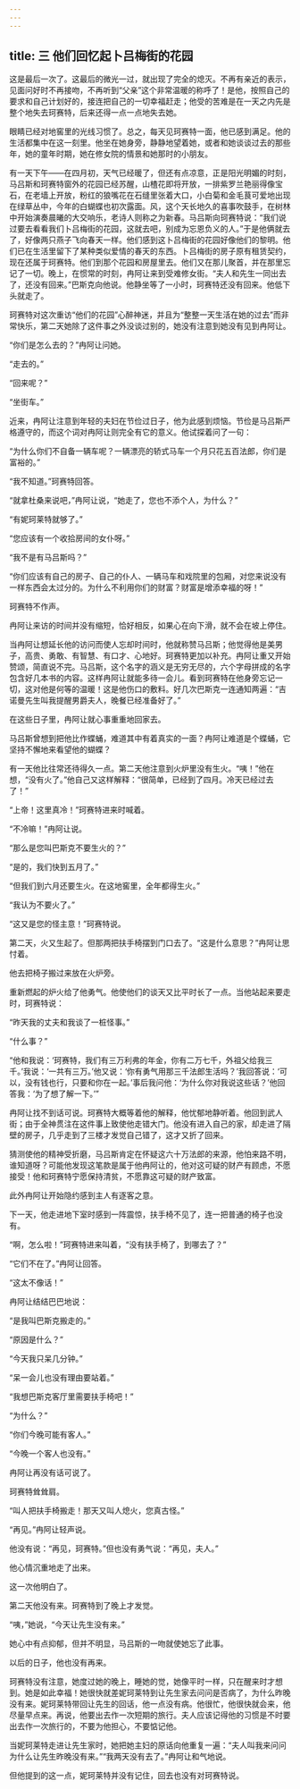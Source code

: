 ```yaml
---
---
---
```

title: 三 他们回忆起卜吕梅街的花园
---




这是最后一次了。这最后的微光一过，就出现了完全的熄灭。不再有亲近的表示，见面问好时不再接吻，不再听到“父亲”这个非常温暖的称呼了！是他，按照自己的要求和自己计划好的，接连把自己的一切幸福赶走；他受的苦难是在一天之内先是整个地失去珂赛特，后来还得一点一点地失去她。

眼睛已经对地窖里的光线习惯了。总之，每天见珂赛特一面，他已感到满足。他的生活都集中在这一刻里。他坐在她身旁，静静地望着她，或者和她谈谈过去的那些年，她的童年时期，她在修女院的情景和她那时的小朋友。

有一天下午——在四月初，天气已经暖了，但还有点凉意，正是阳光明媚的时刻，马吕斯和珂赛特窗外的花园已经苏醒，山楂花即将开放，一排紫罗兰艳丽得像宝石，在老墙上开放，粉红的狼嘴花在石缝里张着大口，小白菊和金毛茛可爱地出现在绿草丛中，今年的白蝴蝶也初次露面。风，这个天长地久的喜事吹鼓手，在树林中开始演奏晨曦的大交响乐，老诗人则称之为新春。马吕斯向珂赛特说：“我们说过要去看看我们卜吕梅街的花园，这就去吧，别成为忘恩负义的人。”于是他俩就去了，好像两只燕子飞向春天一样。他们感到这卜吕梅街的花园好像他们的黎明。他们已在生活里留下了某种类似爱情的春天的东西。卜吕梅街的房子原有租赁契约，现在还属于珂赛特。他们到那个花园和房屋里去。他们又在那儿聚首，并在那里忘记了一切。晚上，在惯常的时刻，冉阿让来到受难修女街。“夫人和先生一同出去了，还没有回来。”巴斯克向他说。他静坐等了一小时，珂赛特还没有回来。他低下头就走了。

珂赛特对这次重访“他们的花园”心醉神迷，并且为“整整一天生活在她的过去”而非常快乐，第二天她除了这件事之外没谈过别的，她没有注意到她没有见到冉阿让。

“你们是怎么去的？”冉阿让问她。

“走去的。”

“回来呢？”

“坐街车。”

近来，冉阿让注意到年轻的夫妇在节俭过日子，他为此感到烦恼。节俭是马吕斯严格遵守的，而这个词对冉阿让则完全有它的意义。他试探着问了一句：

“为什么你们不自备一辆车呢？一辆漂亮的轿式马车一个月只花五百法郎，你们是富裕的。”

“我不知道。”珂赛特回答。

“就拿杜桑来说吧，”冉阿让说，“她走了，您也不添个人，为什么？”

“有妮珂莱特就够了。”

“您应该有一个收拾房间的女仆呀。”

“我不是有马吕斯吗？”

“你们应该有自己的房子、自己的仆人、一辆马车和戏院里的包厢，对您来说没有一样东西会太过分的。为什么不利用你们的财富？财富是增添幸福的呀！”

珂赛特不作声。

冉阿让来访的时间并没有缩短，恰好相反，如果心在向下滑，就不会在坡上停住。

当冉阿让想延长他的访问而使人忘却时间时，他就称赞马吕斯；他觉得他是美男子，高贵、勇敢、有智慧、有口才、心地好。珂赛特更加以补充。冉阿让重又开始赞颂，简直说不完。马吕斯，这个名字的涵义是无穷无尽的，六个字母拼成的名字包含好几本书的内容。这样冉阿让就能多待一会儿。看到珂赛特在他身旁忘记一切，这对他是何等的温暖！这是他伤口的敷料。好几次巴斯克一连通知两遍：“吉诺曼先生叫我提醒男爵夫人，晚餐已经准备好了。”

在这些日子里，冉阿让就心事重重地回家去。

马吕斯曾想到把他比作蝶蛹，难道其中有着真实的一面？冉阿让难道是个蝶蛹，它坚持不懈地来看望他的蝴蝶？

有一天他比往常还待得久一点。第二天他注意到火炉里没有生火。“咦！”他在想，“没有火了。”他自己又这样解释：“很简单，已经到了四月。冷天已经过去了！”

“上帝！这里真冷！”珂赛特进来时喊着。

“不冷嘛！”冉阿让说。

“那么是您叫巴斯克不要生火的？”

“是的，我们快到五月了。”

“但我们到六月还要生火。在这地窖里，全年都得生火。”

“我认为不要火了。”

“这又是您的怪主意！”珂赛特说。

第二天，火又生起了。但那两把扶手椅摆到门口去了。“这是什么意思？”冉阿让思忖着。

他去把椅子搬过来放在火炉旁。

重新燃起的炉火给了他勇气。他使他们的谈天又比平时长了一点。当他站起来要走时，珂赛特说：

“昨天我的丈夫和我谈了一桩怪事。”

“什么事？”

“他和我说：‘珂赛特，我们有三万利弗的年金，你有二万七千，外祖父给我三千。’我说：‘一共有三万。’他又说：‘你有勇气用那三千法郎生活吗？’我回答说：‘可以，没有钱也行，只要和你在一起。’事后我问他：‘为什么你对我说这些话？’他回答我：‘为了想了解一下。’”

冉阿让找不到话可说。珂赛特大概等着他的解释，他忧郁地静听着。他回到武人街；由于全神贯注在这件事上致使他走错大门。他没有进入自己的家，却走进了隔壁的房子，几乎走到了三楼才发觉自己错了，这才又折了回来。

猜测使他的精神受折磨，马吕斯肯定在怀疑这六十万法郎的来源，他怕来路不明，谁知道呀？可能他发现这笔款是属于他冉阿让的，他对这可疑的财产有顾虑，不愿接受！他和珂赛特宁愿保持清贫，不愿靠这可疑的财产致富。

此外冉阿让开始隐约感到主人有逐客之意。

下一天，他走进地下室时感到一阵震惊，扶手椅不见了，连一把普通的椅子也没有。

“啊，怎么啦！”珂赛特进来叫着，“没有扶手椅了，到哪去了？”

“它们不在了。”冉阿让回答。

“这太不像话！”

冉阿让结结巴巴地说：

“是我叫巴斯克搬走的。”

“原因是什么？”

“今天我只呆几分钟。”

“呆一会儿也没有理由要站着。”

“我想巴斯克客厅里需要扶手椅吧！”

“为什么？”

“你们今晚可能有客人。”

“今晚一个客人也没有。”

冉阿让再没有话可说了。

珂赛特耸耸肩。

“叫人把扶手椅搬走！那天又叫人熄火，您真古怪。”

“再见。”冉阿让轻声说。

他没有说：“再见，珂赛特。”但也没有勇气说：“再见，夫人。”

他心情沉重地走了出来。

这一次他明白了。

第二天他没有来。珂赛特到了晚上才发觉。

“咦，”她说，“今天让先生没有来。”

她心中有点抑郁，但并不明显，马吕斯的一吻就使她忘了此事。

以后的日子，他也没有再来。

珂赛特没有注意，她度过她的晚上，睡她的觉，她像平时一样，只在醒来时才想到。她是如此幸福！她很快就差妮珂莱特到让先生家去问问是否病了，为什么昨晚没有来。妮珂莱特带回让先生的回话，他一点没有病。他很忙，他很快就会来，他尽量早点来。再说，他要出去作一次短期的旅行。夫人应该记得他的习惯是不时要出去作一次旅行的，不要为他担心，不要惦记他。

当妮珂莱特走进让先生家时，她把她主妇的原话向他重复一遍：“夫人叫我来问问为什么让先生昨晚没有来。”“我两天没有去了。”冉阿让和气地说。

但他提到的这一点，妮珂莱特并没有记住，回去也没有对珂赛特说。